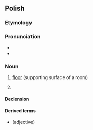 {{also|podloga}}
==Polish==

===Etymology===
{{rfe|lang=pl}}

===Pronunciation===
* {{IPA|[pɔˈdwɔɡa]|lang=pl}}
* {{audio|Pl-podłoga.ogg|Audio|lang=pl}}

===Noun===
{{pl-noun|f}}

# [[floor]] (supporting surface of a room)
# {{lb|pl|mathematics}} {{l|en|[[floor]]}}

====Declension====
{{pl-decl-noun-f|podło|g|genp=podłóg}}

====Derived terms====
* {{l|pl|podłogowy}} (adjective)